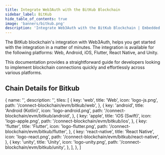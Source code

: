 ```yaml
---
title: Integrate Web3Auth with the BitKub Blockchain
sidebar_label: BitKub
hide_table_of_contents: true
image: 'banners/bitkub.png'
description: 'Integrate Web3Auth with the BitKub Blockchain | Embedded Wallets'
---
```



<SEO
  title="Integrate Web3Auth with the BitKub Blockchain"
  description="Integrate Web3Auth with the BitKub Blockchain | Embedded Wallets"
  image="https://web3auth.io/docs/banners/bitkub.png"
  slug="/embedded-wallets/connect-blockchain/evm/bitkub"
/>

The BitKub blockchain's integration with Web3Auth, helps you get started with the integration in a matter of minutes. The integration is available for the following platforms: Web, Android, iOS, Flutter, React Native, and Unity.

This documentation provides a straightforward guide for developers looking to implement blockchain connections quickly and effortlessly across various platforms.

## Chain Details for Bitkub

<ChainDetailsBitkub />

  {
    name: '',
    description: '',
    tiles: [
      {
        key: 'web',
        title: 'Web',
        icon: 'logo-js.png',
        path: '/connect-blockchain/evm/bitkub/web',
      },
      {
        key: 'android',
        title: 'Android (Kotlin)',
        icon: 'logo-android.png',
        path: '/connect-blockchain/evm/bitkub/android',
      },
      {
        key: 'apple',
        title: 'iOS (Swift)',
        icon: 'logo-apple.png',
        path: '/connect-blockchain/evm/bitkub/ios',
      },
      {
        key: 'flutter',
        title: 'Flutter',
        icon: 'logo-flutter.png',
        path: '/connect-blockchain/evm/bitkub/flutter',
      },
      {
        key: 'react-native',
        title: 'React Native',
        icon: 'logo-react.png',
        path: '/connect-blockchain/evm/bitkub/react-native',
      },
      {
        key: 'unity',
        title: 'Unity',
        icon: 'logo-unity.png',
        path: '/connect-blockchain/evm/bitkub/unity',
      },
    ],
  },
]

<Tiles tileGroups={BitKub} />
